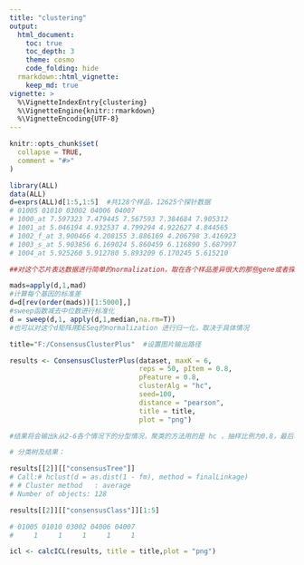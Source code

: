 ```yaml
---
title: "clustering"
output: 
  html_document:
    toc: true
    toc_depth: 3
    theme: cosmo
    code_folding: hide
  rmarkdown::html_vignette:
    keep_md: true
vignette: >
  %\VignetteIndexEntry{clustering}
  %\VignetteEngine{knitr::rmarkdown}
  %\VignetteEncoding{UTF-8}
---
```


```r
knitr::opts_chunk$set(
  collapse = TRUE,
  comment = "#>"
)
```

```r
library(ALL)
data(ALL)
d=exprs(ALL)d[1:5,1:5]  #共128个样品，12625个探针数据
# 01005 01010 03002 04006 04007
# 1000_at 7.597323 7.479445 7.567593 7.384684 7.905312
# 1001_at 5.046194 4.932537 4.799294 4.922627 4.844565
# 1002_f_at 3.900466 4.208155 3.886169 4.206798 3.416923
# 1003_s_at 5.903856 6.169024 5.860459 6.116890 5.687997
# 1004_at 5.925260 5.912780 5.893209 6.170245 5.615210

##对这个芯片表达数据进行简单的normalization，取在各个样品差异很大的那些gene或者探针的数据来进行聚类分析

mads=apply(d,1,mad)   
#计算每个基因的标准差
d=d[rev(order(mads))[1:5000],]
#sweep函数减去中位数进行标准化
d = sweep(d,1, apply(d,1,median,na.rm=T))
#也可以对这个d矩阵用DESeq的normalization 进行归一化，取决于具体情况

title="F:/ConsensusClusterPlus"  #设置图片输出路径

results <- ConsensusClusterPlus(dataset, maxK = 6,
                                reps = 50, pItem = 0.8,
                                pFeature = 0.8,
                                clusterAlg = "hc",
                                seed=100,
                                distance = "pearson",
                                title = title,
                                plot = "png")

#结果将会输出k从2-6各个情况下的分型情况，聚类的方法用的是 hc ，抽样比例为0.8，最后输出png图#这里设置的maxK=6、reps=50，但是实际上需要更高的reps（如1000）和更高的maxK（如20）

# 分类树及结果：

results[[2]][["consensusTree"]] 
# Call:# hclust(d = as.dist(1 - fm), method = finalLinkage)
# # Cluster method   : average 
# Number of objects: 128 

results[[2]][["consensusClass"]][1:5] 

# 01005 01010 03002 04006 04007 
#     1     1     1     1     1

icl <- calcICL(results, title = title,plot = "png")
```
